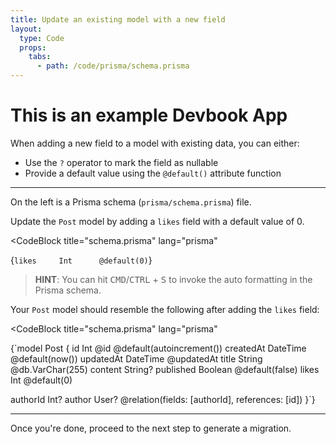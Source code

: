 ```yaml
---
title: Update an existing model with a new field
layout:
  type: Code
  props:
    tabs:
      - path: /code/prisma/schema.prisma
---
```



# This is an example Devbook App

When adding a new field to a model with existing data, you can either:

- Use the `?` operator to mark the field as nullable
- Provide a default value using the `@default()` attribute function

---

On the left is a Prisma schema (`prisma/schema.prisma`) file.

<Check checkID="Add likes column">

Update the `Post` model by adding a `likes` field with a default value of 0.

<CodeBlock
  title="schema.prisma"
  lang="prisma"
>
{`likes     Int      @default(0)`}
</CodeBlock>

> **HINT**: You can hit <kbd>CMD</kbd>/<kbd>CTRL</kbd> + <kbd>S</kbd> to invoke the auto formatting in the  Prisma schema.

Your `Post` model should resemble the following after adding the `likes` field:

<CodeBlock
  title="schema.prisma"
  lang="prisma"
>
{`model Post {
  id        Int      @id @default(autoincrement())
  createdAt DateTime @default(now())
  updatedAt DateTime @updatedAt
  title     String   @db.VarChar(255)
  content   String?
  published Boolean  @default(false)
  likes     Int      @default(0)

  authorId  Int?
  author    User?     @relation(fields: [authorId], references: [id])
}`}
</CodeBlock>

</Check>

---

Once you're done, proceed to the next step to generate a migration.